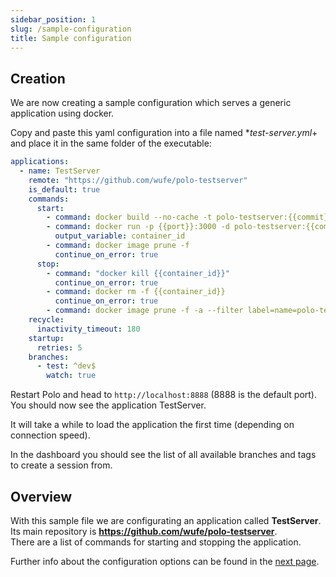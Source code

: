 ```yaml
---
sidebar_position: 1
slug: /sample-configuration
title: Sample configuration
--- 
```


## Creation

We are now creating a sample configuration which serves a generic application using docker.

Copy and paste this yaml configuration into a file named **test-server.yml*+ and place it in the same folder of the executable:
```yml
applications:
  - name: TestServer
    remote: "https://github.com/wufe/polo-testserver"
    is_default: true
    commands:
      start:
        - command: docker build --no-cache -t polo-testserver:{{commit}} .
        - command: docker run -p {{port}}:3000 -d polo-testserver:{{commit}}
          output_variable: container_id
        - command: docker image prune -f
          continue_on_error: true
      stop:
        - command: "docker kill {{container_id}}"
          continue_on_error: true
        - command: docker rm -f {{container_id}}
          continue_on_error: true
        - command: docker image prune -f -a --filter label=name=polo-test-server
    recycle:
      inactivity_timeout: 180
    startup:
      retries: 5
    branches:
      - test: ^dev$
        watch: true
```

Restart Polo and head to `http://localhost:8888` (8888 is the default port).  
You should now see the application TestServer.  

It will take a while to load the application the first time (depending on connection speed).  

In the dashboard you should see the list of all available branches and tags to create a session from.

## Overview

With this sample file we are configurating an application called **TestServer**.  
Its main repository is **https://github.com/wufe/polo-testserver**.  
There are a list of commands for starting and stopping the application.  

Further info about the configuration options can be found in the [next page](/configuration-details).